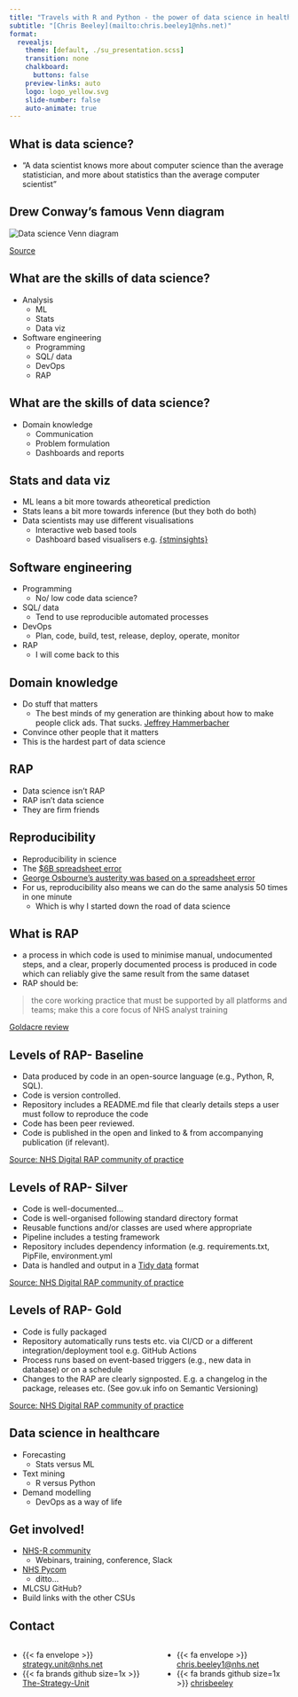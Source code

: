 ```yaml
---
title: "Travels with R and Python - the power of data science in healthcare"
subtitle: "[Chris Beeley](mailto:chris.beeley1@nhs.net)"
format:
  revealjs:
    theme: [default, ./su_presentation.scss]
    transition: none
    chalkboard:
      buttons: false
    preview-links: auto
    logo: logo_yellow.svg
    slide-number: false
    auto-animate: true
---
```


[ds_presentations]: https://the-strategy-unit.github.io/data_science/presentations/2023-08-02_mlcsu-ksn-meeting

## What is data science?

* "A data scientist knows more about computer science than the average statistician, and more about statistics than the average computer scientist"

## Drew Conway's famous Venn diagram

<img src="Data_Science_VD.png" alt="Data science Venn diagram"></a>

[Source](http://drewconway.com/zia/2013/3/26/the-data-science-venn-diagram)

## What are the skills of data science?

* Analysis
  * ML
  * Stats
  * Data viz
* Software engineering
  * Programming
  * SQL/ data
  * DevOps
  * RAP

## What are the skills of data science?
  
* Domain knowledge
  * Communication
  * Problem formulation
  * Dashboards and reports

## Stats and data viz

* ML leans a bit more towards atheoretical prediction
* Stats leans a bit more towards inference (but they both do both)
* Data scientists may use different visualisations
  * Interactive web based tools
  * Dashboard based visualisers e.g. [{stminsights}](https://github.com/cschwem2er/stminsights)
  
## Software engineering

* Programming
  * No/ low code data science?
* SQL/ data
  * Tend to use reproducible automated processes
* DevOps
  * Plan, code, build, test, release, deploy, operate, monitor
* RAP
  * I will come back to this

## Domain knowledge

* Do stuff that matters
  * The best minds of my generation are thinking about how to make people click ads. That sucks. [Jeffrey Hammerbacher](https://www.fastcompany.com/3008436/why-data-god-jeffrey-hammerbacher-left-facebook-found-cloudera)
* Convince other people that it matters
* This is the hardest part of data science

## RAP

* Data science isn't RAP
* RAP isn't data science
* They are firm friends

## Reproducibility

* Reproducibility in science
* The [$6B spreadsheet error](https://baselinescenario.com/2013/02/09/the-importance-of-excel/)
* [George Osbourne's austerity was based on a spreadsheet error](https://www.theguardian.com/politics/2013/apr/18/uncovered-error-george-osborne-austerity)
* For us, reproducibility also means we can do the same analysis 50 times in one minute
  * Which is why I started down the road of data science
  
## What is RAP

* a process in which code is used to minimise manual, undocumented steps, and a clear, properly documented process is produced in code which can reliably give the same result from the same dataset
* RAP should be:

> the core working practice that must be supported by all platforms and teams; make this a core focus of NHS analyst training

[Goldacre review](https://www.gov.uk/government/publications/better-broader-safer-using-health-data-for-research-and-analysis)

## Levels of RAP- Baseline

* Data produced by code in an open-source language (e.g., Python, R, SQL).
* Code is version controlled.
* Repository includes a README.md file that clearly details steps a user must follow to reproduce the code
* Code has been peer reviewed.
* Code is published in the open and linked to & from accompanying publication (if relevant).

[Source: NHS Digital RAP community of practice](https://nhsdigital.github.io/rap-community-of-practice/introduction_to_RAP/levels_of_RAP/)

## Levels of RAP- Silver

* Code is well-documented...
* Code is well-organised following standard directory format
* Reusable functions and/or classes are used where appropriate
* Pipeline includes a testing framework
* Repository includes dependency information (e.g. requirements.txt, PipFile, environment.yml
* Data is handled and output in a [Tidy data](https://vita.had.co.nz/papers/tidy-data.pdf) format

[Source: NHS Digital RAP community of practice](https://nhsdigital.github.io/rap-community-of-practice/introduction_to_RAP/levels_of_RAP/)

## Levels of RAP- Gold

* Code is fully packaged
* Repository automatically runs tests etc. via CI/CD or a different integration/deployment tool e.g. GitHub Actions
* Process runs based on event-based triggers (e.g., new data in database) or on a schedule
* Changes to the RAP are clearly signposted. E.g. a changelog in the package, releases etc. (See gov.uk info on Semantic Versioning)

[Source: NHS Digital RAP community of practice](https://nhsdigital.github.io/rap-community-of-practice/introduction_to_RAP/levels_of_RAP/)

## Data science in healthcare

* Forecasting
  * Stats versus ML
* Text mining
  * R versus Python
* Demand modelling
  * DevOps as a way of life
  
## Get involved!

* [NHS-R community](https://nhsrcommunity.com/)
  * Webinars, training, conference, Slack
* [NHS Pycom](https://nhs-pycom.net/)
  * ditto...
* MLCSU GitHub?
* Build links with the other CSUs

## Contact

::: {.columns}

:::: {.column}
::: {.no-bullets}
- {{< fa envelope >}} [strategy.unit@nhs.net](mailto:strategy.unit@nhs.net)
- {{< fa brands github size=1x >}} [The-Strategy-Unit](https://github.com/The-Strategy-Unit)
:::
::::

:::: {.column}
::: {.no-bullets}
- {{< fa envelope >}} [chris.beeley1@nhs.net](mailto:chris.beeley1@nhs.net)
- {{< fa brands github size=1x >}} [chrisbeeley](https://github.com/ChrisBeeley)
:::
::::

:::



